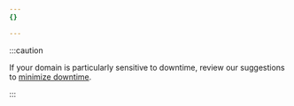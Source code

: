 ```yaml
---
{}

---
```


:::caution


If your domain is particularly sensitive to downtime, review our suggestions to [minimize downtime](/fundamentals/basic-tasks/minimize-downtime/).


:::
